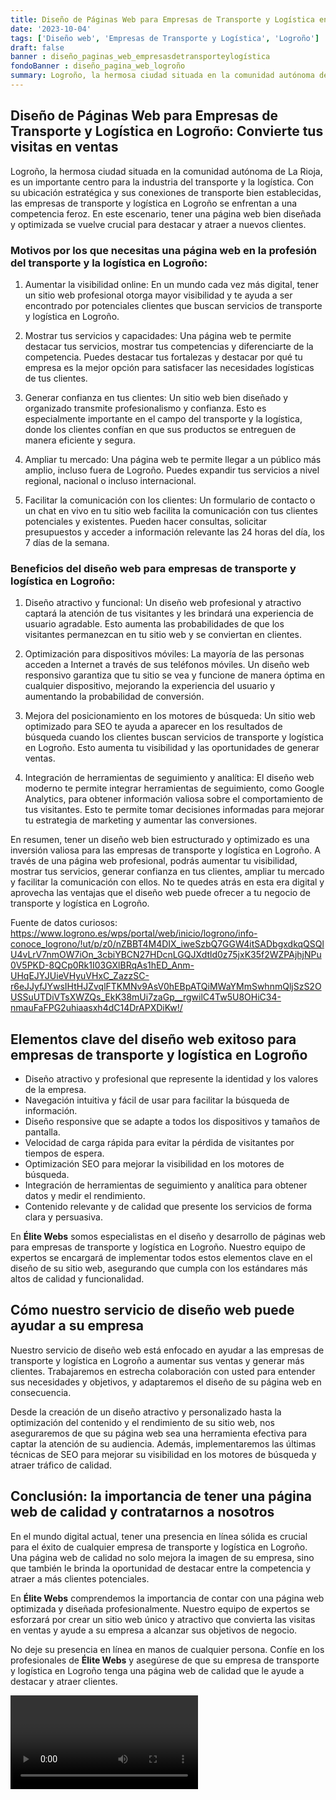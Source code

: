 ```yaml
---
title: Diseño de Páginas Web para Empresas de Transporte y Logística en Logroño
date: '2023-10-04'
tags: ['Diseño web', 'Empresas de Transporte y Logística', 'Logroño']
draft: false
banner : diseño_paginas_web_empresasdetransporteylogística
fondoBanner : diseño_pagina_web_logroño
summary: Logroño, la hermosa ciudad situada en la comunidad autónoma de La Rioja, es un importante centro para la industria del transporte y la logística. Con su ubicación estratégica y sus conexiones de transporte bien establecidas, las empresas de transporte y logística en Logroño se enfrentan a una competencia feroz. En este escenario, tener una página web bien diseñada y optimizada se vuelve crucial para destacar y atraer a nuevos clientes.
---
```


## Diseño de Páginas Web para Empresas de Transporte y Logística en Logroño: Convierte tus visitas en ventas

Logroño, la hermosa ciudad situada en la comunidad autónoma de La Rioja, es un importante centro para la industria del transporte y la logística. Con su ubicación estratégica y sus conexiones de transporte bien establecidas, las empresas de transporte y logística en Logroño se enfrentan a una competencia feroz. En este escenario, tener una página web bien diseñada y optimizada se vuelve crucial para destacar y atraer a nuevos clientes.

### Motivos por los que necesitas una página web en la profesión del transporte y la logística en Logroño:

1. Aumentar la visibilidad online: En un mundo cada vez más digital, tener un sitio web profesional otorga mayor visibilidad y te ayuda a ser encontrado por potenciales clientes que buscan servicios de transporte y logística en Logroño.

2. Mostrar tus servicios y capacidades: Una página web te permite destacar tus servicios, mostrar tus competencias y diferenciarte de la competencia. Puedes destacar tus fortalezas y destacar por qué tu empresa es la mejor opción para satisfacer las necesidades logísticas de tus clientes.

3. Generar confianza en tus clientes: Un sitio web bien diseñado y organizado transmite profesionalismo y confianza. Esto es especialmente importante en el campo del transporte y la logística, donde los clientes confían en que sus productos se entreguen de manera eficiente y segura.

4. Ampliar tu mercado: Una página web te permite llegar a un público más amplio, incluso fuera de Logroño. Puedes expandir tus servicios a nivel regional, nacional o incluso internacional.

5. Facilitar la comunicación con los clientes: Un formulario de contacto o un chat en vivo en tu sitio web facilita la comunicación con tus clientes potenciales y existentes. Pueden hacer consultas, solicitar presupuestos y acceder a información relevante las 24 horas del día, los 7 días de la semana.

### Beneficios del diseño web para empresas de transporte y logística en Logroño:

1. Diseño atractivo y funcional: Un diseño web profesional y atractivo captará la atención de tus visitantes y les brindará una experiencia de usuario agradable. Esto aumenta las probabilidades de que los visitantes permanezcan en tu sitio web y se conviertan en clientes.

2. Optimización para dispositivos móviles: La mayoría de las personas acceden a Internet a través de sus teléfonos móviles. Un diseño web responsivo garantiza que tu sitio se vea y funcione de manera óptima en cualquier dispositivo, mejorando la experiencia del usuario y aumentando la probabilidad de conversión.

3. Mejora del posicionamiento en los motores de búsqueda: Un sitio web optimizado para SEO te ayuda a aparecer en los resultados de búsqueda cuando los clientes buscan servicios de transporte y logística en Logroño. Esto aumenta tu visibilidad y las oportunidades de generar ventas.

4. Integración de herramientas de seguimiento y analítica: El diseño web moderno te permite integrar herramientas de seguimiento, como Google Analytics, para obtener información valiosa sobre el comportamiento de tus visitantes. Esto te permite tomar decisiones informadas para mejorar tu estrategia de marketing y aumentar las conversiones.

En resumen, tener un diseño web bien estructurado y optimizado es una inversión valiosa para las empresas de transporte y logística en Logroño. A través de una página web profesional, podrás aumentar tu visibilidad, mostrar tus servicios, generar confianza en tus clientes, ampliar tu mercado y facilitar la comunicación con ellos. No te quedes atrás en esta era digital y aprovecha las ventajas que el diseño web puede ofrecer a tu negocio de transporte y logística en Logroño.

Fuente de datos curiosos: https://www.logrono.es/wps/portal/web/inicio/logrono/info-conoce_logrono/!ut/p/z0/nZBBT4M4DIX_iweSzbQ7GGW4itSADbgxdkqQSQlU4vLrV7nmOW7iOn_3cbiYBCN27HDcnLGQJXdtld0z75jxK35f2WZPAjhjNPu0V5PKD-8QCp0Rk1I03GXlBRqAs1hED_Anm-UHqEJYJUieVHyuVHxC_ZazzSC-r6eJJyfJYwsIHtHJZvqlFTKMNv9AsV0hEBpATQiMWaYMmSwhnmQljSzS2OUSSuUTDiVTsXWZQs_EkK38mUi7zaGp__rgwilC4Tw5U8OHiC34-nmauFaFPG2uhiaasxh4dC14DrAPXDiKw!/

<GifSeo />

<Cta />

## Elementos clave del diseño web exitoso para empresas de transporte y logística en Logroño

- Diseño atractivo y profesional que represente la identidad y los valores de la empresa.
- Navegación intuitiva y fácil de usar para facilitar la búsqueda de información.
- Diseño responsive que se adapte a todos los dispositivos y tamaños de pantalla.
- Velocidad de carga rápida para evitar la pérdida de visitantes por tiempos de espera.
- Optimización SEO para mejorar la visibilidad en los motores de búsqueda.
- Integración de herramientas de seguimiento y analítica para obtener datos y medir el rendimiento.
- Contenido relevante y de calidad que presente los servicios de forma clara y persuasiva.

En **Élite Webs** somos especialistas en el diseño y desarrollo de páginas web para empresas de transporte y logística en Logroño. Nuestro equipo de expertos se encargará de implementar todos estos elementos clave en el diseño de su sitio web, asegurando que cumpla con los estándares más altos de calidad y funcionalidad.

## Cómo nuestro servicio de diseño web puede ayudar a su empresa

Nuestro servicio de diseño web está enfocado en ayudar a las empresas de transporte y logística en Logroño a aumentar sus ventas y generar más clientes. Trabajaremos en estrecha colaboración con usted para entender sus necesidades y objetivos, y adaptaremos el diseño de su página web en consecuencia.

Desde la creación de un diseño atractivo y personalizado hasta la optimización del contenido y el rendimiento de su sitio web, nos aseguraremos de que su página web sea una herramienta efectiva para captar la atención de su audiencia. Además, implementaremos las últimas técnicas de SEO para mejorar su visibilidad en los motores de búsqueda y atraer tráfico de calidad.

## Conclusión: la importancia de tener una página web de calidad y contratarnos a nosotros

En el mundo digital actual, tener una presencia en línea sólida es crucial para el éxito de cualquier empresa de transporte y logística en Logroño. Una página web de calidad no solo mejora la imagen de su empresa, sino que también le brinda la oportunidad de destacar entre la competencia y atraer a más clientes potenciales.

En **Élite Webs** comprendemos la importancia de contar con una página web optimizada y diseñada profesionalmente. Nuestro equipo de expertos se esforzará por crear un sitio web único y atractivo que convierta las visitas en ventas y ayude a su empresa a alcanzar sus objetivos de negocio.

No deje su presencia en línea en manos de cualquier persona. Confíe en los profesionales de **Élite Webs** y asegúrese de que su empresa de transporte y logística en Logroño tenga una página web de calidad que le ayude a destacar y atraer clientes.

<Video />

<CtaBot job='Empresas de Transporte y Logística' city='Logroño'/>

<Gmaps query='Logroño+españa+maps' />